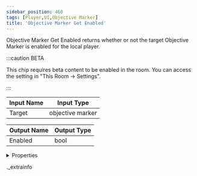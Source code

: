 ```yaml
---
sidebar_position: 460
tags: [Player,UI,Objective Marker]
title: 'Objective Marker Get Enabled'
---
```


Objective Marker Get Enabled returns whether or not the target Objective Marker is enabled for the local player.

:::caution BETA

This chip requires beta content to be enabled in the room. You can access the setting in "This Room -> Settings".

:::

<IChip uuid="67f3297e-f498-4e87-a170-5f42b59b0b3a" />

| Input Name | Input Type |
|-----------|-----------|
| Target | objective marker |

| Output Name | Output Type |
|-----------|-----------|
| Enabled | bool |


<details>
  <summary>Properties</summary>
  <div>
    <div>
    <table>
      <thead>
        <tr>
          <th>Room availability:</th>
          <th>Available everywhere</th>
        </tr>
        <tr>
          <th>Is beta required?</th>
          <th>Yes</th>
        </tr>
        <tr>
          <th>Is this chip a trolling risk?</th>
          <th>No</th>
        </tr>
        <tr>
          <th>Is this chip a role assignment risk?</th>
          <th>No</th>
        </tr>
        <tr>
          <th>Chip UUID</th>
          <th>67f3297e-f498-4e87-a170-5f42b59b0b3a</th>
        </tr>
      </thead>
    </table>
    </div>
  </div>
</details>

._extrainfo